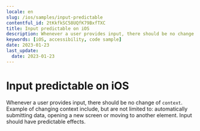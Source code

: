 ```yaml
---
locale: en
slug: /ios/samples/input-predictable
contentful_id: 2tKkfkSC58UQfK79BxfTXC
title: Input predictable on iOS
description: Whenever a user provides input, there should be no change of context.
keywords: [iOS, accessibility, code sample]
date: 2023-01-23
last_update:
  date: 2023-01-23
---
```


# Input predictable on iOS

Whenever a user provides input, there should be no change of `context`. Example of changing context include, but are not limited to: automatically submitting data, opening a new screen or moving to another element. Input should have predictable effects.

<CodeSample id="input-predictable" locale="en" platform="ios"/>
